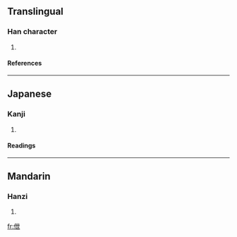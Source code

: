 ==Translingual==
===Han character===
{{Han char|rn=9|rad=人|as=05|sn=7|four=2421<sub>7</sub>|canj=人心廿 (OPT)}}
# {{defn|Han}}
====References====
{{Han ref|kx=0096.220|dkj=00474|dj=0205.080|hdz=10129.130|uh=4F33|ud=20275|bh=CA67|bd=51815}}
----
==Japanese==
===Kanji===
{{ja-kanji|grade=|rs=人05}}
# {{defn|Japanese}}
====Readings====
{{ja-readings|on=[[せつ]] (setsu), [[せち]] (sechi)|kun=[[おごる]] (ogoru)}}
----
==Mandarin==
===Hanzi===
{{cmn-hanzi|pin=[[pàn]] (pan4), [[xiè]] (xie4)|wg=p'an<sup>4</sup>, hsieh<sup>4</sup>}}
# {{defn|Mandarin}}

[[fr:伳]]
